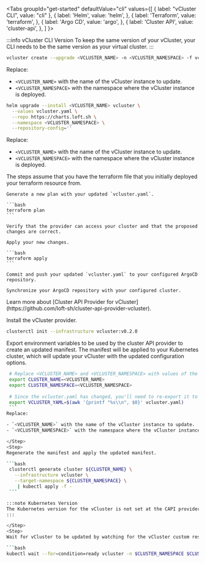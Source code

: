 
<Tabs
  groupId="get-started"
  defaultValue="cli"
  values={[
	{ label: "vCluster CLI", value: "cli" },
    { label: 'Helm', value: 'helm', },
    { label: 'Terraform', value: 'terraform', },
    { label: 'Argo CD', value: 'argo', },
    { label: 'Cluster API', value: 'cluster-api', },
  ]
}>
<TabItem value="cli">

:::info vCluster CLI Version
To keep the same version of your vCluster, your CLI needs to be the same version as your virtual cluster.
:::

```bash
vcluster create --upgrade <VCLUSTER_NAME> -n <VCLUSTER_NAMESPACE> -f vcluster.yaml
```

Replace:

- `<VCLUSTER_NAME>` with the name of the vCluster instance to update.
- `<VCLUSTER_NAMESPACE>` with the namespace where the vCluster instance is deployed.



</TabItem>
<TabItem value="helm">

```bash
helm upgrade --install <VCLUSTER_NAME> vcluster \
  --values vcluster.yaml \
  --repo https://charts.loft.sh \
  --namespace <VCLUSTER_NAMESPACE> \
  --repository-config=''
```

Replace:

- `<VCLUSTER_NAME>` with the name of the vCluster instance to update.
- `<VCLUSTER_NAMESPACE>` with the namespace where the vCluster instance is deployed.

</TabItem>
<TabItem value="terraform">

<Flow>
  The steps assume that you have the terraform file that you initially deployed your terraform resource from. 

  <Step> 

    Generate a new plan with your updated `vcluster.yaml`.

    ```bash
    terraform plan
    ```
  
    Verify that the provider can access your cluster and that the proposed changes are correct.
  
  </Step>
  <Step>

    Apply your new changes.

    ```bash
    terraform apply
    ```
    
  </Step>
</Flow>

</TabItem>
<TabItem value="argo">

<Flow>
  <Step>
  
    Commit and push your updated `vcluster.yaml` to your configured ArgoCD repository.
  
  </Step>
  <Step>

    Synchronize your ArgoCD repository with your configured cluster.
    
  </Step>
</Flow>

</TabItem>
<TabItem value="cluster-api">
Learn more about [Cluster API Provider for vCluster](https://github.com/loft-sh/cluster-api-provider-vcluster).

<Flow>
<Step>

   Install the vCluster provider.

   ```bash
   clusterctl init --infrastructure vcluster:v0.2.0
   ```
</Step>
<Step>

   Export environment variables to be used by the cluster API provider to create an updated manifest. The manifest will be applied to your Kubernetes
   cluster, which will update your vCluster with the updated configuration options.
   
   ```bash
    # Replace <VCLUSTER_NAME> and <VCLUSTER_NAMESPACE> with values of the vCluster that you are updating
    export CLUSTER_NAME=<VCLUSTER_NAME>
    export CLUSTER_NAMESPACE=<VCLUSTER_NAMESPACE>
    
    # Since the vcluster.yaml has changed, you'll need to re-export it to the updated vcluster.yaml
    export VCLUSTER_YAML=$(awk '{printf "%s\\n", $0}' vcluster.yaml)
    ```
   Replace:

- `<VCLUSTER_NAME>` with the name of the vCluster instance to update.
- `<VCLUSTER_NAMESPACE>` with the namespace where the vCluster instance is deployed.

</Step> 
<Step>
  Regenerate the manifest and apply the updated manifest.

   ```bash
    clusterctl generate cluster ${CLUSTER_NAME} \
      --infrastructure vcluster \
      --target-namespace ${CLUSTER_NAMESPACE} \
       | kubectl apply -f -
    ```

:::note Kubernetes Version
The Kubernetes version for the vCluster is not set at the CAPI provider command. It is configured the `vcluster.yaml` file based on your Kubernetes distribution.
:::

</Step>
<Step>
   Wait for vCluster to be updated by watching for the vCluster custom resource to report a `ready` status.

   ```bash
   kubectl wait --for=condition=ready vcluster -n $CLUSTER_NAMESPACE $CLUSTER_NAME --timeout=300s
   ```
</Step>
</Flow>
</TabItem>
</Tabs>
